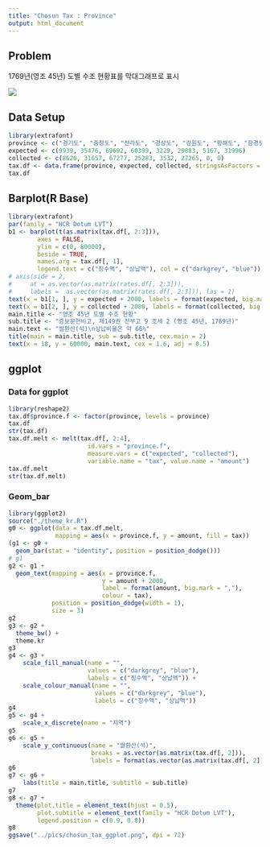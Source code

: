 ```yaml
---
title: "Chosun Tax : Province"
output: html_document
---
```


## Problem

1769년(영조 45년) 도별 수조 현황표를 막대그래프로 표시

![](../pics/chosun_tax_history.png)

## Data Setup

```r
library(extrafont)
province <- c("경기도", "충청도", "전라도", "경상도", "강원도", "황해도", "함경도", "평안도")
expected <- c(9939, 35476, 69692, 60399, 3229, 29883, 5167, 31996)
collected <- c(8620, 31657, 67277, 25283, 3532, 27265, 0, 0)
tax.df <- data.frame(province, expected, collected, stringsAsFactors = FALSE)
tax.df
```

## Barplot(R Base)

```r
library(extrafont)
par(family = "HCR Dotum LVT")
b1 <- barplot(t(as.matrix(tax.df[, 2:3])), 
        axes = FALSE, 
        ylim = c(0, 80000), 
        beside = TRUE, 
        names.arg = tax.df[, 1], 
        legend.text = c("징수액", "상납액"), col = c("darkgrey", "blue"))
# axis(side = 2, 
#     at = as.vector(as.matrix(rates.df[, 2:3])), 
#     labels =  as.vector(as.matrix(rates.df[, 2:3])), las = 1)
text(x = b1[1, ], y = expected + 2000, labels = format(expected, big.mark = ","), col = "black")
text(x = b1[2, ], y = collected + 2000, labels = format(collected, big.mark = ","), col = "black")
main.title <- "영조 45년 도별 수조 현황"
sub.title <- "증보문헌비고, 제149권 전부고 9 조세 2 (영조 45년, 1769년)"
main.text <- "쌀환산(석)\n상납비율은 약 66%"
title(main = main.title, sub = sub.title, cex.main = 2)
text(x = 18, y = 60000, main.text, cex = 1.6, adj = 0.5)
```

## ggplot

### Data for ggplot

```r
library(reshape2)
tax.df$province.f <- factor(province, levels = province)
tax.df
str(tax.df)
tax.df.melt <- melt(tax.df[, 2:4], 
                      id.vars = "province.f", 
                      measure.vars = c("expected", "collected"), 
                      variable.name = "tax", value.name = "amount")
tax.df.melt
str(tax.df.melt)
```

### Geom_bar

```r
library(ggplot2)
source("./theme_kr.R")
g0 <- ggplot(data = tax.df.melt, 
             mapping = aes(x = province.f, y = amount, fill = tax)) 
(g1 <- g0 + 
  geom_bar(stat = "identity", position = position_dodge())) 
# g1
g2 <- g1 +
  geom_text(mapping = aes(x = province.f, 
                          y = amount + 2000, 
                          label = format(amount, big.mark = ","),
                          colour = tax), 
            position = position_dodge(width = 1), 
            size = 3)
g2
g3 <- g2 +
  theme_bw() +
  theme.kr
g3
g4 <- g3 + 
    scale_fill_manual(name = "", 
                      values = c("darkgrey", "blue"), 
                      labels = c("징수액", "상납액")) +
    scale_colour_manual(name = "",
                        values = c("darkgrey", "blue"), 
                        labels = c("징수액", "상납액"))
g4
g5 <- g4 + 
    scale_x_discrete(name = "지역")
g5
g6 <- g5 +
    scale_y_continuous(name = "쌀환산(석)", 
                       breaks = as.vector(as.matrix(tax.df[, 2])), 
                       labels = format(as.vector(as.matrix(tax.df[, 2])), big.mark = ","))
g6
g7 <- g6 +
    labs(title = main.title, subtitle = sub.title)
g7
g8 <- g7 +
  theme(plot.title = element_text(hjust = 0.5), 
        plot.subtitle = element_text(family = "HCR Dotum LVT"),
        legend.position = c(0.9, 0.8))
g8
ggsave("../pics/chosun_tax_ggplot.png", dpi = 72)
```
